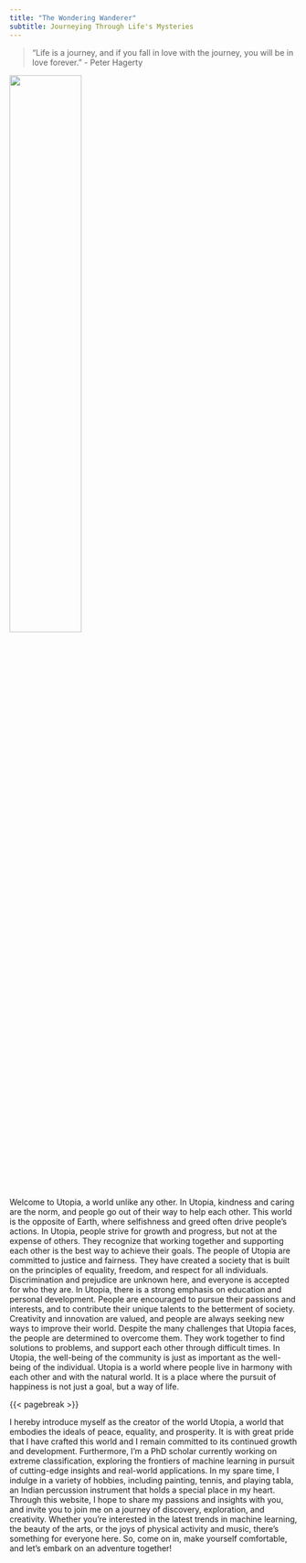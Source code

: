 ```yaml
---
title: "The Wondering Wanderer"
subtitle: Journeying Through Life's Mysteries
---
```


> "Life is a journey, and if you fall in love with the journey, you will be in love forever." - Peter Hagerty

![](data/images/king_suchith.png){fig-align="center" width="50%"}


Welcome to Utopia, a world unlike any other. In Utopia, kindness and caring are the norm, and people go out of their way to help each other. This world is the opposite of Earth, where selfishness and greed often drive people's actions. In Utopia, people strive for growth and progress, but not at the expense of others. They recognize that working together and supporting each other is the best way to achieve their goals.
The people of Utopia are committed to justice and fairness. They have created a society that is built on the principles of equality, freedom, and respect for all individuals. Discrimination and prejudice are unknown here, and everyone is accepted for who they are.
In Utopia, there is a strong emphasis on education and personal development. People are encouraged to pursue their passions and interests, and to contribute their unique talents to the betterment of society. Creativity and innovation are valued, and people are always seeking new ways to improve their world.
Despite the many challenges that Utopia faces, the people are determined to overcome them. They work together to find solutions to problems, and support each other through difficult times. In Utopia, the well-being of the community is just as important as the well-being of the individual.
Utopia is a world where people live in harmony with each other and with the natural world. It is a place where the pursuit of happiness is not just a goal, but a way of life.

{{< pagebreak >}}

I hereby introduce myself as the creator of the world Utopia, a world that embodies the ideals of peace, equality, and prosperity. It is with great pride that I have crafted this world and I remain committed to its continued growth and development.
Furthermore, I'm a PhD scholar currently working on extreme classification, exploring the frontiers of machine learning in pursuit of cutting-edge insights and real-world applications.
In my spare time, I indulge in a variety of hobbies, including painting, tennis, and playing tabla, an Indian percussion instrument that holds a special place in my heart.
Through this website, I hope to share my passions and insights with you, and invite you to join me on a journey of discovery, exploration, and creativity.
Whether you're interested in the latest trends in machine learning, the beauty of the arts, or the joys of physical activity and music, there's something for everyone here.
So, come on in, make yourself comfortable, and let's embark on an adventure together!
